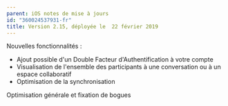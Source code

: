 ```yaml
---
parent: iOS notes de mise à jours
id: "360024537931-fr"
title: Version 2.15, déployée le  22 février 2019
---
```

Nouvelles fonctionnalités :

*   Ajout possible d'un Double Facteur d'Authentification à votre compte
*   Visualisation de l'ensemble des participants à une conversation ou à un espace collaboratif
*   Optimisation de la synchronisation

Optimisation générale et fixation de bogues
